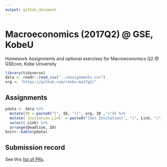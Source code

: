 ```yaml
---
output: github_document
---
```



# Macroeconomics (2017Q2) @ GSE, KobeU

Homework Assignments and optional exercises for Macroeconomics Q2 @ GSEcon, Kobe University

```r
library(tidyverse)
data <- readr::read_csv("../assignments.csv")
org <- "https://github.com/rokko-ma17q2/"
```

## Assignments

```r
pdata <- data %>% 
  mutate(ID = paste0("[", ID, "](", org, ID ,")")) %>%
  mutate(`Invitation Link` = paste0("[Get Invitation]", "(", Link, ")")) %>% 
  select(-Link) %>%
  arrange(Deadline, ID)
knitr::kable(pdata)
```

## Submission record

See this [list of PRs](https://github.com/issues?utf8=%E2%9C%93&q=is%3Apr+user%3Arokko-ma17q2). 


